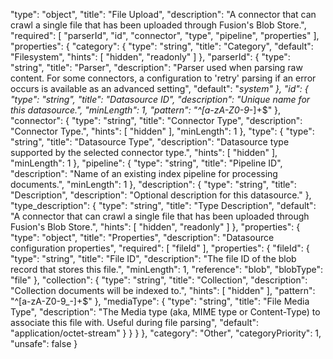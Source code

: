   "type": "object",
  "title": "File Upload",
  "description": "A connector that can crawl a single file that has been uploaded through Fusion's Blob Store.",
  "required": [
    "parserId",
    "id",
    "connector",
    "type",
    "pipeline",
    "properties"
  ],
  "properties": {
    "category": {
      "type": "string",
      "title": "Category",
      "default": "Filesystem",
      "hints": [
        "hidden",
        "readonly"
      ]
    },
    "parserId": {
      "type": "string",
      "title": "Parser",
      "description": "Parser used when parsing raw content. For some connectors, a configuration to 'retry' parsing if an error occurs is available as an advanced setting",
      "default": "_system"
    },
    "id": {
      "type": "string",
      "title": "Datasource ID",
      "description": "Unique name for this datasource.",
      "minLength": 1,
      "pattern": "^[a-zA-Z0-9_-]+$"
    },
    "connector": {
      "type": "string",
      "title": "Connector Type",
      "description": "Connector Type.",
      "hints": [
        "hidden"
      ],
      "minLength": 1
    },
    "type": {
      "type": "string",
      "title": "Datasource Type",
      "description": "Datasource type supported by the selected connector type.",
      "hints": [
        "hidden"
      ],
      "minLength": 1
    },
    "pipeline": {
      "type": "string",
      "title": "Pipeline ID",
      "description": "Name of an existing index pipeline for processing documents.",
      "minLength": 1
    },
    "description": {
      "type": "string",
      "title": "Description",
      "description": "Optional description for this datasource."
    },
    "type_description": {
      "type": "string",
      "title": "Type Description",
      "default": "A connector that can crawl a single file that has been uploaded through Fusion's Blob Store.",
      "hints": [
        "hidden",
        "readonly"
      ]
    },
    "properties": {
      "type": "object",
      "title": "Properties",
      "description": "Datasource configuration properties",
      "required": [
        "fileId"
      ],
      "properties": {
        "fileId": {
          "type": "string",
          "title": "File ID",
          "description": "The file ID of the blob record that stores this file.",
          "minLength": 1,
          "reference": "blob",
          "blobType": "file"
        },
        "collection": {
          "type": "string",
          "title": "Collection",
          "description": "Collection documents will be indexed to.",
          "hints": [
            "hidden"
          ],
          "pattern": "^[a-zA-Z0-9_-]+$"
        },
        "mediaType": {
          "type": "string",
          "title": "File Media Type",
          "description": "The Media type (aka, MIME type or Content-Type) to associate this file with. Useful during file parsing",
          "default": "application/octet-stream"
        }
      }
    }
  },
  "category": "Other",
  "categoryPriority": 1,
  "unsafe": false
}
